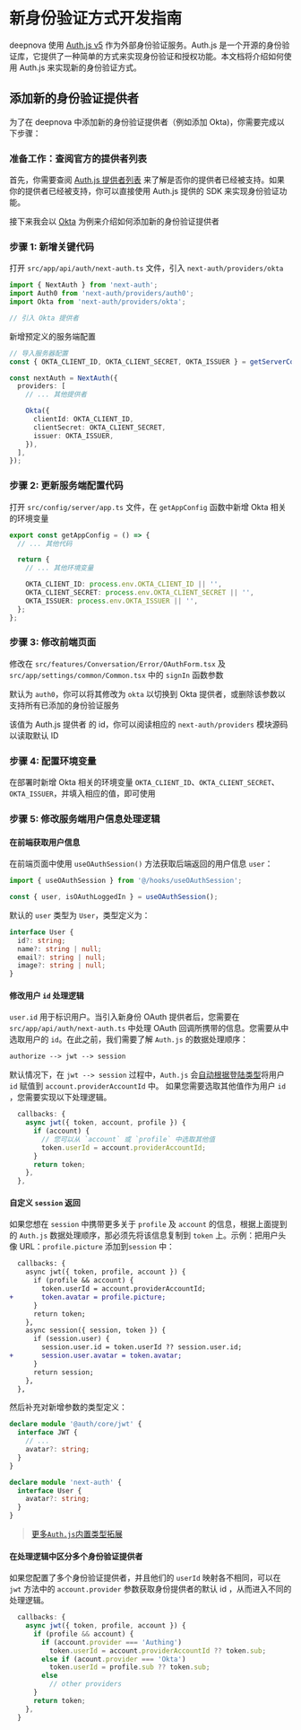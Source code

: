 # 新身份验证方式开发指南

deepnova 使用 [Auth.js v5](https://authjs.dev/) 作为外部身份验证服务。Auth.js 是一个开源的身份验证库，它提供了一种简单的方式来实现身份验证和授权功能。本文档将介绍如何使用 Auth.js 来实现新的身份验证方式。

## 添加新的身份验证提供者

为了在 deepnova 中添加新的身份验证提供者（例如添加 Okta)，你需要完成以下步骤：

### 准备工作：查阅官方的提供者列表

首先，你需要查阅 [Auth.js 提供者列表](https://authjs.dev/reference/core/providers) 来了解是否你的提供者已经被支持。如果你的提供者已经被支持，你可以直接使用 Auth.js 提供的 SDK 来实现身份验证功能。

接下来我会以 [Okta](https://authjs.dev/reference/core/providers/okta) 为例来介绍如何添加新的身份验证提供者

### 步骤 1: 新增关键代码

打开 `src/app/api/auth/next-auth.ts` 文件，引入 `next-auth/providers/okta`

```ts
import { NextAuth } from 'next-auth';
import Auth0 from 'next-auth/providers/auth0';
import Okta from 'next-auth/providers/okta';

// 引入 Okta 提供者
```

新增预定义的服务端配置

```ts
// 导入服务器配置
const { OKTA_CLIENT_ID, OKTA_CLIENT_SECRET, OKTA_ISSUER } = getServerConfig();

const nextAuth = NextAuth({
  providers: [
    // ... 其他提供者

    Okta({
      clientId: OKTA_CLIENT_ID,
      clientSecret: OKTA_CLIENT_SECRET,
      issuer: OKTA_ISSUER,
    }),
  ],
});
```

### 步骤 2: 更新服务端配置代码

打开 `src/config/server/app.ts` 文件，在 `getAppConfig` 函数中新增 Okta 相关的环境变量

```ts
export const getAppConfig = () => {
  // ... 其他代码

  return {
    // ... 其他环境变量

    OKTA_CLIENT_ID: process.env.OKTA_CLIENT_ID || '',
    OKTA_CLIENT_SECRET: process.env.OKTA_CLIENT_SECRET || '',
    OKTA_ISSUER: process.env.OKTA_ISSUER || '',
  };
};
```

### 步骤 3: 修改前端页面

修改在 `src/features/Conversation/Error/OAuthForm.tsx` 及 `src/app/settings/common/Common.tsx` 中的 `signIn` 函数参数

默认为 `auth0`，你可以将其修改为 `okta` 以切换到 Okta 提供者，或删除该参数以支持所有已添加的身份验证服务

该值为 Auth.js 提供者 的 id，你可以阅读相应的 `next-auth/providers` 模块源码以读取默认 ID

### 步骤 4: 配置环境变量

在部署时新增 Okta 相关的环境变量 `OKTA_CLIENT_ID`、`OKTA_CLIENT_SECRET`、`OKTA_ISSUER`，并填入相应的值，即可使用

### 步骤 5: 修改服务端用户信息处理逻辑

#### 在前端获取用户信息

在前端页面中使用 `useOAuthSession()` 方法获取后端返回的用户信息 `user`：

```ts
import { useOAuthSession } from '@/hooks/useOAuthSession';

const { user, isOAuthLoggedIn } = useOAuthSession();
```

默认的 `user` 类型为 `User`，类型定义为：

```ts
interface User {
  id?: string;
  name?: string | null;
  email?: string | null;
  image?: string | null;
}
```

#### 修改用户 `id` 处理逻辑

`user.id` 用于标识用户。当引入新身份 OAuth 提供者后，您需要在 `src/app/api/auth/next-auth.ts` 中处理 OAuth 回调所携带的信息。您需要从中选取用户的 `id`。在此之前，我们需要了解 `Auth.js` 的数据处理顺序：

```txt
authorize --> jwt --> session
```

默认情况下，在 `jwt --> session` 过程中，`Auth.js` 会[自动根据登陆类型](https://authjs.dev/reference/core/types#provideraccountid)将用户 `id` 赋值到 `account.providerAccountId` 中。 如果您需要选取其他值作为用户 `id` ，您需要实现以下处理逻辑。

```ts
  callbacks: {
    async jwt({ token, account, profile }) {
      if (account) {
        // 您可以从 `account` 或 `profile` 中选取其他值
        token.userId = account.providerAccountId;
      }
      return token;
    },
  },
```

#### 自定义 `session` 返回

如果您想在 `session` 中携带更多关于 `profile` 及 `account` 的信息，根据上面提到的 `Auth.js` 数据处理顺序，那必须先将该信息复制到 `token` 上。示例：把用户头像 URL：`profile.picture` 添加到`session` 中：

```diff
  callbacks: {
    async jwt({ token, profile, account }) {
      if (profile && account) {
        token.userId = account.providerAccountId;
+       token.avatar = profile.picture;
      }
      return token;
    },
    async session({ session, token }) {
      if (session.user) {
        session.user.id = token.userId ?? session.user.id;
+       session.user.avatar = token.avatar;
      }
      return session;
    },
  },
```

然后补充对新增参数的类型定义：

```ts
declare module '@auth/core/jwt' {
  interface JWT {
    // ...
    avatar?: string;
  }
}

declare module 'next-auth' {
  interface User {
    avatar?: string;
  }
}
```

> [更多`Auth.js`内置类型拓展](https://authjs.dev/getting-started/typescript#module-augmentation)

#### 在处理逻辑中区分多个身份验证提供者

如果您配置了多个身份验证提供者，并且他们的 `userId` 映射各不相同，可以在 `jwt` 方法中的 `account.provider` 参数获取身份提供者的默认 id ，从而进入不同的处理逻辑。

```ts
  callbacks: {
    async jwt({ token, profile, account }) {
      if (profile && account) {
        if (account.provider === 'Authing')
          token.userId = account.providerAccountId ?? token.sub;
        else if (acount.provider === 'Okta')
          token.userId = profile.sub ?? token.sub;
        else
          // other providers
      }
      return token;
    },
  }
```
